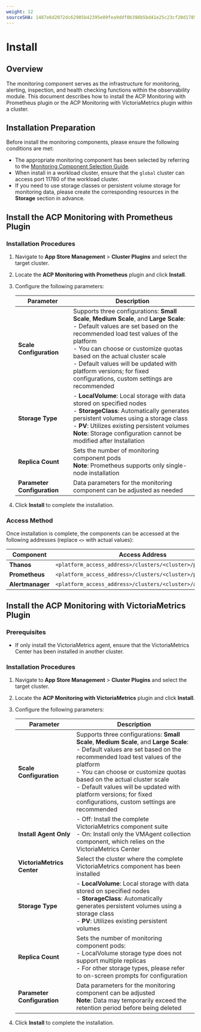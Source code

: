 ```yaml
---
weight: 12
sourceSHA: 1487e6d2072dc62905b42395e09fea9ddf0b398b5bd41e25c23cf20d178520f6
---
```


# Install

## Overview

The monitoring component serves as the infrastructure for monitoring, alerting, inspection, and health checking functions within the observability module. This document describes how to install the ACP Monitoring with Prometheus plugin or the ACP Monitoring with VictoriaMetrics plugin within a cluster.

## Installation Preparation

Before install the monitoring components, please ensure the following conditions are met:

- The appropriate monitoring component has been selected by referring to the [Monitoring Component Selection Guide](./architecture/component_selection_suggestion.mdx).
- When install in a workload cluster, ensure that the `global` cluster can access port 11780 of the workload cluster.
- If you need to use storage classes or persistent volume storage for monitoring data, please create the corresponding resources in the **Storage** section in advance.

## Install the ACP Monitoring with Prometheus Plugin

### Installation Procedures

1. Navigate to **App Store Management** > **Cluster Plugins** and select the target cluster.

2. Locate the **ACP Monitoring with Prometheus** plugin and click **Install**.

3. Configure the following parameters:

   | Parameter       | Description                                                                                                                |
   | --------------- | -------------------------------------------------------------------------------------------------------------------------- |
   | **Scale Configuration** | Supports three configurations: **Small Scale**, **Medium Scale**, and **Large Scale**:<br />- Default values are set based on the recommended load test values of the platform<br />- You can choose or customize quotas based on the actual cluster scale<br />- Default values will be updated with platform versions; for fixed configurations, custom settings are recommended   |
   | **Storage Type**       | - **LocalVolume**: Local storage with data stored on specified nodes<br />- **StorageClass**: Automatically generates persistent volumes using a storage class<br />- **PV**: Utilizes existing persistent volumes<br />**Note**: Storage configuration cannot be modified after Installation |
   | **Replica Count**      | Sets the number of monitoring component pods<br />**Note**: Prometheus supports only single-node installation                                            |
   | **Parameter Configuration** | Data parameters for the monitoring component can be adjusted as needed                                                                                     |

4. Click **Install** to complete the installation.

### Access Method

Once installation is complete, the components can be accessed at the following addresses (replace `<>` with actual values):

| Component           | Access Address                                   |
| ------------------ | ----------------------------------------------- |
| **Thanos**         | `<platform_access_address>/clusters/<cluster>/prometheus`   |
| **Prometheus**     | `<platform_access_address>/clusters/<cluster>/prometheus-0` |
| **Alertmanager**   | `<platform_access_address>/clusters/<cluster>/alertmanager` |

## Install the ACP Monitoring with VictoriaMetrics Plugin

### Prerequisites

- If only install the VictoriaMetrics agent, ensure that the VictoriaMetrics Center has been installed in another cluster.

### Installation Procedures

1. Navigate to **App Store Management** > **Cluster Plugins** and select the target cluster.

2. Locate the **ACP Monitoring with VictoriaMetrics** plugin and click **Install**.

3. Configure the following parameters:

   | Parameter                         | Description                                                                                                       |
   | --------------------------------- | ----------------------------------------------------------------------------------------------------------------- |
   | **Scale Configuration**           | Supports three configurations: **Small Scale**, **Medium Scale**, and **Large Scale**:<br />- Default values are set based on the recommended load test values of the platform<br />- You can choose or customize quotas based on the actual cluster scale<br />- Default values will be updated with platform versions; for fixed configurations, custom settings are recommended |
   | **Install Agent Only**            | - Off: Install the complete VictoriaMetrics component suite<br />- On: Install only the VMAgent collection component, which relies on the VictoriaMetrics Center                         |
   | **VictoriaMetrics Center**       | Select the cluster where the complete VictoriaMetrics component has been installed                                               |
   | **Storage Type**                 | - **LocalVolume**: Local storage with data stored on specified nodes<br />- **StorageClass**: Automatically generates persistent volumes using a storage class<br />- **PV**: Utilizes existing persistent volumes                |
   | **Replica Count**                | Sets the number of monitoring component pods:<br />- LocalVolume storage type does not support multiple replicas<br />- For other storage types, please refer to on-screen prompts for configuration                                            |
   | **Parameter Configuration**      | Data parameters for the monitoring component can be adjusted<br />**Note**: Data may temporarily exceed the retention period before being deleted                          |

4. Click **Install** to complete the installation.
